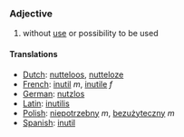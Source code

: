 ===Adjective===

#without [[use]] or possibility to be used

====Translations====
*[[Dutch]]: [[nutteloos]], [[nutteloze]]
*[[French]]: [[inutil]] ''m'', [[inutile]] ''f''
*[[German]]: [[nutzlos]]
*[[Latin]]: [[inutilis]]
*[[Polish]]: [[niepotrzebny]] ''m'', [[bezużyteczny]] ''m''
*[[Spanish]]: [[inutil]]